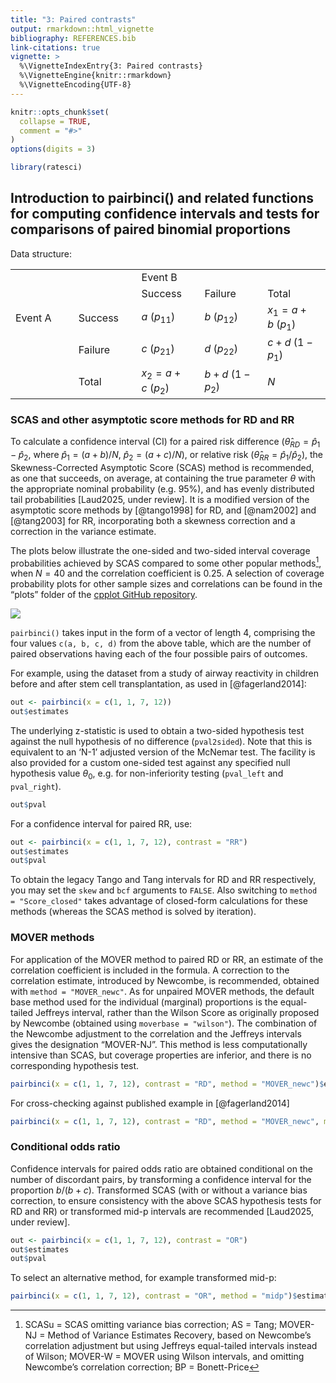 ```yaml
---
title: "3: Paired contrasts"
output: rmarkdown::html_vignette
bibliography: REFERENCES.bib
link-citations: true
vignette: >
  %\VignetteIndexEntry{3: Paired contrasts}
  %\VignetteEngine{knitr::rmarkdown}
  %\VignetteEncoding{UTF-8}
---
```


```r
knitr::opts_chunk$set(
  collapse = TRUE,
  comment = "#>"
)
options(digits = 3)
```

```r
library(ratesci)
```

## Introduction to pairbinci() and related functions for computing confidence intervals and tests for comparisons of paired binomial proportions

Data structure:

|  |  |  |  |  |
|---------------|---------------|---------------|---------------|---------------|
|  |  | Event B |  |  |
|  |  | Success | Failure | Total |
| Event A | Success | $a \ (p_{11})$ | $b \ (p_{12})$ | $x_1 = a + b \ (p_1)$ |
|  | Failure | $c \ (p_{21})$ | $d \ (p_{22})$ | $c + d \ (1 -p_1)$ |
|  | Total | $x_2 = a + c \ (p_2)$ | $b + d \ (1 - p_2)$ | $N$ |

### SCAS and other asymptotic score methods for RD and RR

To calculate a confidence interval (CI) for a paired risk difference ($\hat \theta_{RD} = \hat p_1 - \hat p_2$, where $\hat p_1 = (a+b)/N$, $\hat p_2 = (a+c)/N$), or relative risk ($\hat \theta_{RR} = \hat p_1 / \hat p_2$), the Skewness-Corrected Asymptotic Score (SCAS) method is recommended, as one that succeeds, on average, at containing the true parameter $\theta$ with the appropriate nominal probability (e.g. 95%), and has evenly distributed tail probabilities [Laud2025, under review]. It is a modified version of the asymptotic score methods by [@tango1998] for RD, and [@nam2002] and [@tang2003] for RR, incorporating both a skewness correction and a correction in the variance estimate.

The plots below illustrate the one-sided and two-sided interval coverage probabilities achieved by SCAS compared to some other popular methods[^1], when $N=40$ and the correlation coefficient is 0.25. A selection of coverage probability plots for other sample sizes and correlations can be found in the "plots" folder of the [cpplot GitHub repository](https://github.com/petelaud/cpplot/tree/master/plots).

[^1]: SCASu = SCAS omitting variance bias correction; AS = Tang; MOVER-NJ = Method of Variance Estimates Recovery, based on Newcombe's correlation adjustment but using Jeffreys equal-tailed intervals instead of Wilson; MOVER-W = MOVER using Wilson intervals, and omitting Newcombe's correlation correction; BP = Bonett-Price

![](images/RRpair40_95_0.25.png)

`pairbinci()` takes input in the form of a vector of length 4, comprising the four values `c(a, b, c, d)` from the above table, which are the number of paired observations having each of the four possible pairs of outcomes.

For example, using the dataset from a study of airway reactivity in children before and after stem cell transplantation, as used in [@fagerland2014]:

```r
out <- pairbinci(x = c(1, 1, 7, 12))
out$estimates
```

The underlying z-statistic is used to obtain a two-sided hypothesis test against the null hypothesis of no difference (`pval2sided`). Note that this is equivalent to an 'N-1' adjusted version of the McNemar test. The facility is also provided for a custom one-sided test against any specified null hypothesis value $\theta_0$, e.g. for non-inferiority testing (`pval_left` and `pval_right`).

```r
out$pval
```

For a confidence interval for paired RR, use:

```r
out <- pairbinci(x = c(1, 1, 7, 12), contrast = "RR")
out$estimates
out$pval
```

To obtain the legacy Tango and Tang intervals for RD and RR respectively, you may set the `skew` and `bcf` arguments to `FALSE`. Also switching to `method = "Score_closed"` takes advantage of closed-form calculations for these methods (whereas the SCAS method is solved by iteration).

### MOVER methods

For application of the MOVER method to paired RD or RR, an estimate of the correlation coefficient is included in the formula. A correction to the correlation estimate, introduced by Newcombe, is recommended, obtained with `method = "MOVER_newc"`. As for unpaired MOVER methods, the default base method used for the individual (marginal) proportions is the equal-tailed Jeffreys interval, rather than the Wilson Score as originally proposed by Newcombe (obtained using `moverbase = "wilson"`). The combination of the Newcombe adjustment to the correlation and the Jeffreys intervals gives the designation "MOVER-NJ". This method is less computationally intensive than SCAS, but coverage properties are inferior, and there is no corresponding hypothesis test.

```r
pairbinci(x = c(1, 1, 7, 12), contrast = "RD", method = "MOVER_newc")$estimates
```

For cross-checking against published example in [@fagerland2014]

```r
pairbinci(x = c(1, 1, 7, 12), contrast = "RD", method = "MOVER_newc", moverbase = "wilson")$estimates
```

### Conditional odds ratio

Confidence intervals for paired odds ratio are obtained conditional on the number of discordant pairs, by transforming a confidence interval for the proportion $b / (b+c)$. Transformed SCAS (with or without a variance bias correction, to ensure consistency with the above SCAS hypothesis tests for RD and RR) or transformed mid-p intervals are recommended [Laud2025, under review].

```r
out <- pairbinci(x = c(1, 1, 7, 12), contrast = "OR")
out$estimates
out$pval
```

To select an alternative method, for example transformed mid-p:

```r
pairbinci(x = c(1, 1, 7, 12), contrast = "OR", method = "midp")$estimates
```
